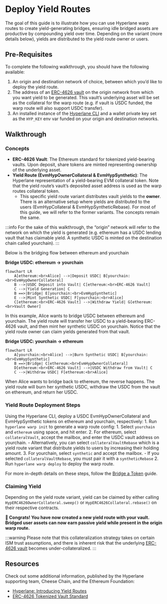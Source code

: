 # Deploy Yield Routes

The goal of this guide is to illustrate how you can use Hyperlane warp routes to create yield-generating bridges, ensuring idle bridged assets are productive by compounding yield over time. Depending on the variant (more details below), yields are distributed to the yield route owner or users.

## Pre-Requisites

To complete the following walkthrough, you should have the following available:

1. An origin and destination network of choice, between which you’d like to deploy the yield route.
2. The address of an [ERC-4626 vault](https://ethereum.org/en/developers/docs/standards/tokens/erc-4626/) on the origin network from which you want yield to be generated. This vault’s underlying asset will be set as the collateral for the warp route (e.g. if vault is USDC funded, the warp route will also support USDC transfer).
3. An installed instance of the [Hyperlane CLI](https://docs.hyperlane.xyz/docs/reference/cli) and a wallet private key set as the `HYP_KEY` env var funded on your origin and destination networks.

## Walkthrough

### Concepts

- **ERC-4626 Vault**: The Ethereum standard for tokenized yield-bearing vaults. Upon deposit, share tokens are minted representing ownership of the underlying asset.
- **Yield Route (EvmHypOwnerCollateral & EvmHypSynthetic)**: The Hyperlane representation of a yield-bearing EVM collateral token. Note that the yield route’s vault’s deposited asset address is used as the warp routes collateral token.
  - This specific yield route variant distributes vault yields to the **owner**. There is an alternative setup where yields are distributed to the users (EvmHypCollateral & EvmHypSyntheticRebase). For most of this guide, we will refer to the former variants. The concepts remain the same.

:::info
For the sake of this walkthrough, the “origin” network will refer to the network on which the yield is generated (e.g. ethereum has a USDC lending vault that has claimable yield. A synthetic USDC is minted on the destination chain called yourchain).
:::

Below is the bridging flow between ethereum and yourchain

**Bridge USDC: ethereum → yourchain**

```mermaid
flowchart LR
    A[ethereum:<br>Alice] -->|Deposit USDC| B[yourchain:<br>EvmHypOwnerCollateral]
    B -->|USDC Deposit into Vault| C[ethereum:<br>ERC-4626 Vault]
    C -->|Yield Generation| C
    B ==>|Bridge| E[yourchain:<br>EvmHypSynthetic]
    E -->|Mint Synthetic USDC| F[yourchain:<br>Alice]
    C[ethereum:<br>ERC-4626 Vault] -->|Withdraw Yield| G[ethereum:<br>Vault Owner]
```

In this example, Alice wants to bridge USDC between ethereum and yourchain. The yield route will transfer her USDC to a yield-bearing ERC-4626 vault, and then mint her synthetic USDC on yourchain. Notice that the yield route owner can claim yields generated from that vault.

**Bridge USDC: yourchain → ethereum**

```mermaid
flowchart LR
    A[yourchain:<br>Alice] -->|Burn Synthetic USDC| B[yourchain:<br>EvmHypSynthetic]
    B ==>|Bridge| C[ethereum:<br>EvmHypOwnerCollateral]
    D[ethereum:<br>ERC-4626 Vault] -->|USDC Withdraw from Vault| C
    C -->|Withdraw USDC| F[ethereum:<br>Alice]

```

When Alice wants to bridge back to ethereum, the reverse happens. The yield route will burn her synthetic USDC, withdraw the USDC from the vault on ethereum, and return her USDC.

### Yield Route Deployment Steps

Using the Hyperlane CLI, deploy a USDC EvmHypOwnerCollateral and EvmHypSynthetic tokens on ethereum and yourchain, respectively: 1. Run `hyperlane warp init` to generate a warp route config: 1. Select `yourchain` and `ethereum` using space, and hit enter. 2. For ethereum, select `collateralVault`, accept the mailbox, and enter the USDC vault address on yourchain. - Alternatively, you can select `collateralVaultRebase` which is a yield route variant that distribute yields to users by increasing their holding amount. 3. For yourchain, select `synthetic` and accept the mailbox. - If you selected `collateralVaultRebase`, you must pair it with a `syntheticRebase` 2. Run `hyperlane warp deploy` to deploy the warp route.

For more in-depth details on these steps, follow the [Bridge a Token](/docs/guides/deploy-warp-route) guide.

### Claiming Yield

Depending on the yield route variant, yield can be claimed by either calling `HypERC4626OwnerCollateral.sweep()` or `HypERC4626Collateral.rebase()` on their respective contracts.

**🎉 Congrats! You have now created a new yield route with your vault. Bridged user assets can now earn passive yield while present in the origin warp route.**

:::warning
Please note that this collateralization strategy takes on certain ISM trust assumptions, and there is inherent risk that the underlying [ERC-4626 vault](https://ethereum.org/en/developers/docs/standards/tokens/erc-4626/) becomes under-collateralized.
:::

## Resources

Check out some additional information, published by the Hyperlane supporting team, Cheese Chain, and the Ethereum Foundation:

- [Hyperlane: Introducing Yield Routes](https://medium.com/hyperlane/introducing-yield-routes-f7e8fd091443)
- [ERC-4626 Tokenized Vault Standard](https://ethereum.org/en/developers/docs/standards/tokens/erc-4626/)
